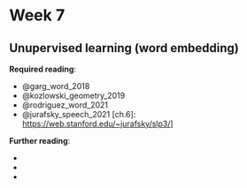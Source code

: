 # Week 7

## Unupervised learning (word embedding)

**Required reading**:

- @garg_word_2018
- @kozlowski_geometry_2019
- @rodriguez_word_2021
- @jurafsky_speech_2021 [ch.6]: [https://web.stanford.edu/~jurafsky/slp3/](https://web.stanford.edu/~jurafsky/slp3/)]

**Further reading**:

- 
- 
- 